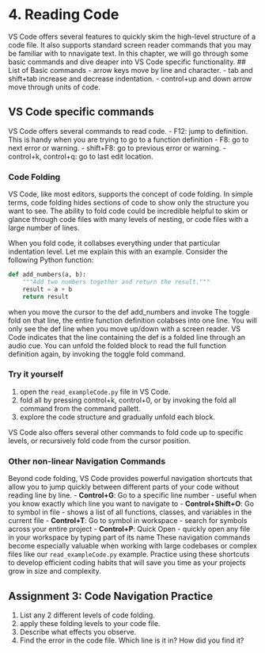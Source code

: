 # 4. Reading Code

VS Code offers several features to quickly skim the high-level structure of a code file. It also supports standard screen reader commands that you may be familiar with to nnavigate text. In this chapter, we will go through some basic commands and dive deaper into VS Code specific functionality.
## List of Basic commands
- arrow keys move by line and character.
- tab and shift+tab increase and decrease indentation.
- control+up and down arrow move through units of code.

## VS Code specific commands

VS Code offers several commands to read code.
- F12: jump to definition. This is handy when you are trying to go to a function definition
- F8: go to next error or warning.
- shift+F8: go to previous error or warning.
- control+k, control+q: go to last edit location.

### Code Folding

VS Code, like most editors, supports the concept of code folding. In simple terms, code folding hides sections of code to show only the structure you want to see. The ability to fold code could be incredible helpful to skim or glance through code files with many levels of nesting, or code files with a large number of lines.

When you fold code, it collabses everything under that particular indentation level. Let me explain this with an example. Consider the following Python function:
```python
def add_numbers(a, b):
    """Add two numbers together and return the result."""
    result = a + b
    return result
```

when you move the cursor to the def add_numbers and invoke The toggle fold
on that line, the entire function definition colabses into one line. You will only see the def line when you move up/down with a screen reader. VS Code indicates that the line containing the def is a folded line through an audio cue. You can unfold the folded block to read the full function definition again, by invoking the toggle fold command.



### Try it yourself

1. open the `read_exampleCode.py` file in VS Code.
2. fold all by pressing control+k, control+0, or by invoking the fold all command from the command pallett.
3. explore the code structure and gradually unfold each block.

VS Code also offers several other commands to fold code up to specific levels, or recursively fold code from the cursor position.

### Other non-linear Navigation Commands

Beyond code folding, VS Code provides powerful navigation shortcuts that allow you to jump quickly between different parts of your code without reading line by line.
- **Control+G**: Go to a specific line number - useful when you know exactly which line you want to navigate to
- **Control+Shift+O**: Go to symbol in file - shows a list of all functions, classes, and variables in the current file
- **Control+T**: Go to symbol in workspace - search for symbols across your entire project
- **Control+P**: Quick Open - quickly open any file in your workspace by typing part of its name
These navigation commands become especially valuable when working with large codebases or complex files like our `read_exampleCode.py` example. Practice using these shortcuts to develop efficient coding habits that will save you time as your projects grow in size and complexity.

## Assignment 3: Code Navigation Practice

1. List any 2 different levels of code folding.
2. apply these folding levels to your code file.
3. Describe what effects you observe.
4. Find the error in the code file. Which line is it in? How did you find it?